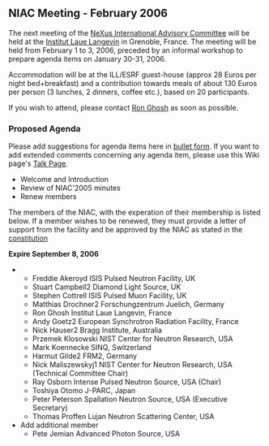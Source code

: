 ==NIAC Meeting - February 2006==
The next meeting of the  [[NIAC | NeXus International Advisory Committee]] will be held at the [http://www.ill.fr Institut Laue Langevin] in Grenoble, France. The meeting will be held from February 1 to 3, 2006, preceded by an informal workshop to prepare agenda items on January 30-31, 2006.

Accommodation will be at the ILL/ESRF guest-house (approx 28 Euros per night bed+breakfast)  and a contribution towards meals of about 130 Euros per person (3 lunches, 2 dinners, coffee etc.), based on 20 participants.

If you wish to attend, please contact [mailto:ghosh@ill.fr Ron Ghosh] as soon as possible.

===Proposed Agenda===
Please add suggestions for agenda items here in [[Help:Editing#Lists | bullet form]].  If you want to add extended comments concerning any agenda item, please use this Wiki page's [[Talk:NIAC_Meetings | Talk Page]].
* Welcome and Introduction
* Review of NIAC'2005 minutes
* Renew members
The members of the NIAC, with the experation of their membership is listed below. If a member wishes to be renewed, they must provide a letter of support from the facility and be approved by the NIAC as stated in the [[NIAC|constitution]]

'''Expire September 8, 2006'''
***Freddie Akeroyd ISIS Pulsed Neutron Facility, UK
***Stuart Campbell2 Diamond Light Source, UK
***Stephen Cottrell ISIS Pulsed Muon Facility, UK
***Matthias Drochner2 Forschungzentrum Juelich, Germany
***Ron Ghosh Institut Laue Langevin, France
***Andy Goetz2 European Synchrotron Radiation Facility, France
***Nick Hauser2 Bragg Institute, Australia
***Przemek Klosowski NIST Center for Neutron Research, USA
***Mark Koennecke SINQ, Switzerland
***Harmut Gilde2 FRM2, Germany
***Nick Maliszewskyj1 NIST Center for Neutron Research, USA (Technical Committee Chair)
***Ray Osborn Intense Pulsed Neutron Source, USA (Chair)
***Toshiya Otomo J-PARC, Japan
***Peter Peterson Spallation Neutron Source, USA (Executive Secretary)
***Thomas Proffen Lujan Neutron Scattering Center, USA
* Add additional member
**Pete Jemian Advanced Photon Source, USA